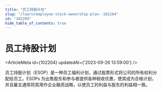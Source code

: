 ```yaml
---
title: "员工持股计划"
slug: "/learn/employee-stock-ownership-plan--102204"
id: "102204"
hide_table_of_contents: true
---
```



# 员工持股计划

<ArticleMeta id={102204} updatedAt={'2023-09-26 13:59:00'} />
<div className='border-solid border-b border-t-0 my-4 border-[var(--ifm-color-gray-300)]' />

员工持股计划（ESOP）是一种员工福利计划，通过股票形式将公司的所有权利分配给员工。ESOPs 为出售股东和参与者提供各种税收优惠，使其成为合格计划，并且雇主通常将其用作企业融资战略，以使员工的利益与股东的利益相一致。
